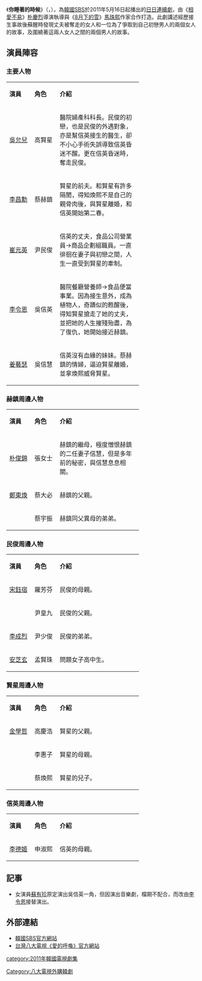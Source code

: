 {{Otheruses|subject=2011年[[SBS日日連續劇|SBS日日連續劇]]《你睡著的時候》|other=2017年的同名[[SBS特別劇|SBS特別劇]]|當你熟睡時}}

{{電視節目資訊框
| 名稱       = 你睡著的時候 
| 英文名稱   = {{lang|ko|당신이 잠든 사이}}
| 圖片       = [[File:While_You_Were_Sleeping.jpg|250px]] 
| 圖說       =
| 類型       = [[肥皂劇|肥皂劇]]
| 編劇       = [[馬珠熙|馬珠熙]] 
| 導演       = [[朴慶烈|朴慶烈]]
| 主演       = [[吳允兒|吳允兒]]、[[李令恩|李令恩]]、[[李昌勳|李昌勳]]、<br>[[崔元英|崔元英]]、[[姜藝瑟|姜藝瑟]]
| 國家       = {{KOR}}
| 語言       = [[韓語|韓語]]
| 標語       = 
| 集數       = 120
| 每集長度   = 約40分鐘
| 每集列表   = 
| 配樂       = 
| 片頭曲     = 
| 片尾曲     = 
| 製作人     = 
| 監製       = 
| 執行製作   = 
| 故事標籤   = 
| 故事       = 
| 剪輯       = 
| location   =  {{KOR}}
| 攝影       = 
| 製作公司   = 	Story TV<br>Jerry Boys Contents
| 頻道       = [[SBS_(韓國)|SBS]]
| 圖像制式   = 
| 聲音制式   = 
| 播出國家   = {{KOR}}
| 開始       = {{start date|2011|5|16}}
| 結束       = {{end date|2011|11|11}}
| 前作       = 
| 續作       = 
| 相關節目   = 
| 官方網站   = https://programs.sbs.co.kr/drama/dangsin/about/55880
| imdb_id    = 
| 台灣名稱    = 愛的呼喚（八大戲劇台）
}}
《'''你睡著的時候'''》（{{lang-ko|당신이 잠든 사이}}，{{lang-en|'''While You Were Sleeping'''}}），為[[韓國|韓國]][[SBS_(韓國)|SBS]]於2011年5月16日起播出的[[SBS日日連續劇|日日連續劇]]，由《[[相愛不易|相愛不易]]》[[朴慶烈|朴慶烈]]導演執導與《[[8月下的雪|8月下的雪]]》[[馬珠熙|馬珠熙]]作家合作打造。此劇講述經歷接生事故後蘇醒時發現丈夫被奪走的女人和一位為了爭取到自己初戀男人的兩個女人的故事，及圍繞著這兩人女人之間的兩個男人的故事。

== 演員陣容 ==
=== 主要人物 ===
{| class="wikitable" width="70%" style="text-align:center"
|- style="background:lightskyblue; color:black" align=center
| width="15%" | '''演員''' 
| width="15%" | '''角色'''
| '''介紹'''
|-
|[[吳允兒|吳允兒]] || 高賢星 ||align=left|醫院婦產科科長。民俊的初戀，也是民俊的外遇對象，亦是幫信英接生的醫生，卻不小心手術失誤導致信英昏迷不醒。更在信英昏迷時，奪走民俊。
|-align=center
|[[李昌勳|李昌勳]] || 蔡赫鎮 ||align=left|賢星的前夫。和賢星有許多隔閡，得知煥熙不是自己的親骨肉後，與賢星離婚，和信英開始第二春。
|-align=center
|[[崔元英|崔元英]] || 尹民俊 ||align=left|信英的丈夫，食品公司營業員→商品企劃組職員。一直徘徊在妻子與初戀之間，人生一直受到賢星的牽制。
|-align=center
|[[李令恩|李令恩]] || 吳信英 ||align=left|醫院餐廳營養師→食品便當事業。因為接生意外，成為植物人，奇蹟似的甦醒後，得知賢星搶走了她的丈夫，並把她的人生摧殘殆盡，為了復仇，她開始接近赫鎮。
|-align=center
|[[姜藝瑟|姜藝瑟]] || 吳信慧 ||align=left|信英沒有血緣的妹妹。蔡赫鎮的情婦，逼迫賢星離婚，並拿煥熙威脅賢星。
|}

=== 赫鎮周邊人物 ===
{| class="wikitable" width="70%" style="text-align:center"
|- style="background:lightskyblue; color:black" align=center
| width="15%" | '''演員''' 
| width="15%" | '''角色'''
| '''介紹'''
|-
|[[朴俊錦|朴俊錦]] || 張女士 ||align=left|赫鎮的繼母，極度憎恨赫鎮的二任妻子信慧，但是多年前的秘密，與信慧息息相關。
|-align=center
|[[鄭東煥|鄭東煥]] || 蔡大必 ||align=left|赫鎮的父親。
|-align=center
|{{link-ko|白民賢|백민현}} || 蔡宇振 ||align=left|赫鎮同父異母的弟弟。
|}

=== 民俊周邊人物 ===
{| class="wikitable" width="70%" style="text-align:center"
|- style="background:lightskyblue; color:black" align=center
| width="15%" | '''演員''' 
| width="15%" | '''角色'''
| '''介紹'''
|-
|[[宋鈺宿|宋鈺宿]] || 羅芳芬 ||align=left|民俊的母親。
|-align=center
|{{link-ko|金河均|김하균}} || 尹皇九 ||align=left|民俊的父親。
|-align=center
|[[李成烈|李成烈]] || 尹少俊 ||align=left|民俊的弟弟。
|-align=center
|[[安芝玄|安芝玄]] || 孟賢珠 ||align=left|問題女子高中生。
|}

=== 賢星周邊人物 ===
{| class="wikitable" width="70%" style="text-align:center"
|- style="background:lightskyblue; color:black" align=center
| width="15%" | '''演員''' 
| width="15%" | '''角色'''
| '''介紹'''
|-
| [[金學哲|金學哲]] || 高慶浩 ||align=left|賢星的父親。
|-align=center
| {{link-ko|安惠淑|안혜숙}} || 李惠子 ||align=left|賢星的母親。
|-align=center
| {{link-ko|金振宇 (2006年)|김진우 (2006년)|金振宇}} || 蔡煥熙 ||align=left|賢星的兒子。
|}

=== 信英周邊人物 ===
{| class="wikitable" width="70%" style="text-align:center"
|- style="background:lightskyblue; color:black" align=center
| width="15%" | '''演員''' 
| width="15%" | '''角色'''
| '''介紹'''
|-
| [[李德姬|李德姬]] || 申淑熙 ||align=left|信英的母親。
|}

== 記事 ==
*女演員[[蘇有珍|蘇有珍]]原定演出吳信英一角，但因演出音樂劇，檔期不配合，而改由[[李令恩|李令恩]]接替演出。

== 外部連結 ==
*[https://programs.sbs.co.kr/drama/dangsin/about/55880 韓國SBS官方網站]{{Wayback|url=http://tv.sbs.co.kr/dangsin/ |date=20110515014749 }}{{ko}}
*[https://web.archive.org/web/20111105065629/http://www.gtv.com.tw/Program/B051420111107U/ 台灣八大電視《愛的呼喚》官方網站]{{zh}}

{{電視節目的變遷
|電視台={{KOR}} [[SBS_(韓國)|SBS]]
|播放檔次=[[SBS日日連續劇|日日劇]]
|節目名稱=你睡著的時候<br />（2011年5月16日 - 2011年11月11日）
|上一節目=[[南瓜花純情|南瓜花純情]]<br />（2010年11月15日 - 2011年5月13日）
|下一節目=[[我的女兒是花兒|我的女兒是花兒]]<br>（2011年11月14日 - 2012年5月18日）
}}
{{電視節目的變遷
|電視台={{TWN}} [[八大戲劇台|八大戲劇台]]
|播放檔次=星期一至五 20:00-22:00<br />（11.7-11.8播出時間為 21:00-22:00）
|節目名稱=愛的呼喚<br />（2011年11月7日 - 2012年1月3日）
|上一節目=[[相信愛情|相信愛]]<br />（2011年1月9日 - 2011年11月8日）
|下一節目=[[千次的吻|千次的吻]]<br>（2012年1月4日 - 2012年3月7日）
}}
{{電視節目的變遷
|電視台={{TWN}} [[MOD|MOD]][[龍華影劇台|龍華影劇台]]
|播放檔次=星期一至五 17:00-19:00
|節目名稱=愛的呼喚<br>（2012年12月12日 - 2013年2月6日）
|上一節目= [[甜蜜的心跳|甜蜜的心跳]]<br />（2012年9月24日 - 2012年11月23日）
|下一節目= [[人生多美麗|人生多美麗]]<br />（2013年2月18日 - 2013年4月16日）
}}
{{SBS日日連續劇}}
{{2011年台灣播出之韓劇}}
{{DEFAULTSORT:Dangsini jamdeun sai}}
[[category:2011年韓國電視劇集|category:2011年韓國電視劇集]]
[[Category:八大電視外購韓劇|Category:八大電視外購韓劇]]